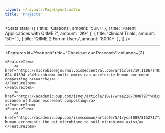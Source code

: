 ```yaml
---
layout: ~/layouts/PageLayout.astro
title: 'Projects'
---
```



<HeroText
    id="features"
    title="<span class='text-primary'>QIIME 2</span> Enables Microbiome Science"
    subtitle="Our <a href='https://qiime2.org' class='text-primary'>software tools</a>
 have driven microbiome science innovations since 2011."
/>
<Stats
    stats={[
        { title: 'Citations', amount: '50K+' },
        { title: 'Patent Applications with QIIME 2', amount: '2K+' },
        { title: 'Clinical Trials', amount: '50+' },
        { title: 'QIIME 2 Forum Users', amount: '8000+' },
    ]}
/>

<hr class="w-1/2 mx-auto border-none h-2 bg-slate-800"/>

<HeroText
    id="features"
    title="<span class='text-primary'>Composting Research That Matters</span>   Human Excrement Composting (HEC)"
    subtitle="Part of our lab’s work focuses on something you may not think about every day—human excrement composting (HEC). Globally, sanitation remains a major challenge: as of 2024, 2.2 billion people lacked safely managed drinking water, 3.4 billion lacked safely managed sanitation, and 1.7 billion lacked basic hygiene services at home. Composting toilets use little to no water, can be installed where infrastructure is absent or failing, and turn a waste problem into a nutrient rich resource!"
/>
<Features
id="features"
title="Checkout our Research"
columns={3}
>
    <FeatureItem>
        <a href="https://microbiomejournal.biomedcentral.com/articles/10.1186/s40168-024-01894-x">Microbiome multi-omics can accelerate human excrement composting research</a>
    </FeatureItem>
    <FeatureItem>
        <a href="https://academic.oup.com/ismej/article/18/1/wrae228/7888797">Microbiome science of human excrement composting</a>
    </FeatureItem>
    <FeatureItem>
        <a href="https://academic.oup.com/ismecommun/article/5/1/ycaf089/8152717">Upcycling human excrement: the gut microbiome to soil microbiome axis</a>
    </FeatureItem>
</Features>
